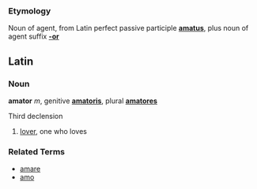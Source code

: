 ===Etymology===
Noun of agent, from Latin perfect passive participle '''[[amatus]]''', plus noun of agent suffix '''[[-or]]'''

==Latin==
===Noun===
'''amator''' ''m'', genitive '''[[amatoris]]''', plural '''[[amatores]]'''

Third declension

# [[lover]], one who loves

===Related Terms===
*[[amare]]
*[[amo]]